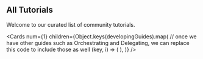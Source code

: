 
## All Tutorials

Welcome to our curated list of community tutorials.

<Cards
  num={1}
  children={Object.keys(developingGuides).map(
    // once we have other guides such as Orchestrating and Delegating, we can replace this code to include those as well
    (key, i) => (
      <Card
        key={i}
        title={developingGuides[key].longTitle}
        level={developingGuides[key].level}
        category={developingGuides[key].category}
        author={developingGuides[key].author}
        createdAt={developingGuides[key].createdAt}
        minutesRead={developingGuides[key].minutesRead}
        href={developingGuides[key].href}
      />
    ),
  )}
/>
